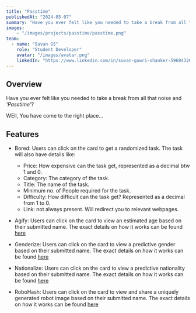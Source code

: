 ```yaml
---
title: "Passtime"
publishedAt: "2024-05-07"
summary: "Have you ever felt like you needed to take a break from all that noise and 'Passtime'?"
images:
    - "/images/projects/passtime/passtime.png"
team:
  - name: "Suvan GS"
    role: "Student Developer"
    avatar: "/images/avatar.png"
    linkedIn: "https://www.linkedin.com/in/suvan-gowri-shanker-596943261/"
---
```


## Overview
Have you ever felt like you needed to take a break from all that noise and <i>'Passtime'</i>?

WEll, You have come to the right place...


## Features

- Bored: Users can click on the card to get a randomized task. The task will also have details like:

   - Price: How expensive can the task get, represented as a decimal btw 1 and 0.
   - Category: The category of the task. 
   - Title: The name of the task.
   - Minimum no. of People required for the task.
   - Difficulty: How difficult can the task get? Represented as a decimal from 1 to 0.
   - Link: not always present. Will redirect you to relevant webpages.
   
- Agify: Users can click on the card to view an estimated age based on their submitted name. The exact details on how it works can be found [here](https://agify.io/documentation)
- Genderize: Users can click on the card to view a predictive gender based on their submitted name. The exact details on how it works can be found [here](https://genderize.io/documentation)
- Nationalize: Users can click on the card to view a predictive nationality based on their submitted name. The exact details on how it works can be found [here](https://nationalize.io/documentation)
- RoboHash: Users can click on the card to view and share a uniquely generated robot image based on their submitted name. The exact details on how it works can be found [here](https://robohash.org)